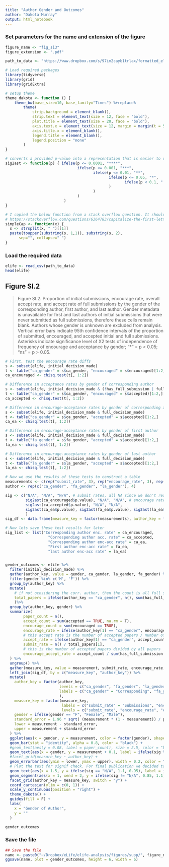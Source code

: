 ```yaml
---
title: "Author Gender and Outcomes"
author: "Dakota Murray"
output: html_notebook
---
```


### Set parameters for the name and extension of the figure
```r
figure_name <- "fig_si3"
figure_extension <- ".pdf"

path_to_data <- "https://www.dropbox.com/s/97im2cayb1trlax/formatted_elife.csv?dl=1"
```

```r
# Load required packages
library(tidyverse)
library(grid)
library(gridExtra)

# setup theme
theme_dakota <- function () { 
    theme_bw(base_size=10, base_family="Times") %+replace% 
        theme(
            strip.background = element_blank(),
            strip.text = element_text(size = 12, face = "bold"),
            plot.title = element_text(size = 20, face = "bold"),
            axis.text.x = element_text(size = 12, margin = margin(t = 5, b = 5)),
            axis.title.x = element_blank(),
            legend.title = element_blank(),
            legend.position = "none"
        )
}

# converts a provided p-value into a representation that is easier to visualize
sig2ast <- function(p) { ifelse(p <= 0.0001, "****", 
                                ifelse(p <= 0.001, "***", 
                                       ifelse(p <= 0.01, "**", 
                                              ifelse(p <= 0.05, "*", 
                                                     ifelse(p < 0.1, ".", "ns")
                                              )
                                       )
                                )
                          )
}

# I copied the below function from a stack overflow question. It should capitalize the first letter of each work in a string
# https://stackoverflow.com/questions/6364783/capitalize-the-first-letter-of-both-words-in-a-two-word-string
simpleCap <- function(x) {
  s <- strsplit(x, " ")[[1]]
  paste(toupper(substring(s, 1,1)), substring(s, 2),
      sep="", collapse=" ")
}
```

### Load the required data
```r
elife <- read_csv(path_to_data)
head(elife)
```

## Figure SI.2

> Figure SI.2. Proportion of initial submissions, encourage rate, overall accept rate, and accept rate of full submissions by the gender of the corresponding author, first author, and last author. Gender metadata is unavailable for first and last authors of initial submissions that were never submitted as full submissions, therefore these cells remain blank. Authors whose gender is unknown are excluded from analysis. Vertical error bars indicate 95th confidence intervals of the proportion of submitted, encouraged, and accepted initial and full submissions. Asterisks indicate significance level of X2 tests of independence of frequency of encourage and acceptance by gender; “\*” = p < 0.05; “ns” = p > 0.05.

```r
# First, test the encourage rate diffs
s <- subset(elife, initial_decision_made)
t <- table("ca_gender" = s$ca_gender, "encouraged" = s$encouraged)[1:2,]
ca_encouraged <- chisq.test(t[, 1:2])

# Difference in acceptance rates by gender of corresponding author
s <- subset(elife, initial_decision_made & (!has_full_submission | full_decision_made))
t <- table("ca_gender" = s$ca_gender, "encouraged" = s$accepted)[1:2,]
ca_accepted <- chisq.test(t[, 1:2])

# Difference in encourage-acceptance rates by gender of corresponding author
s <- subset(elife, initial_decision_made & full_decision_made)
t <- table("ca_gender" = s$ca_gender, "accepted" = s$accepted)[1:2,]
ca_ea <- chisq.test(t[, 1:2])

# Difference in encourage-acceptance rates by gender of first author
s <- subset(elife, initial_decision_made & full_decision_made)
t <- table("fa_gender" = s$fa_gender, "accepted" = s$accepted)[1:2,]
fa_ea <- chisq.test(t[, 1:2])

# Difference in encourage-acceptance rates by gender of last author
s <- subset(elife, initial_decision_made & full_decision_made)
t <- table("la_gender" = s$la_gender, "accepted" = s$accepted)[1:2,]
la_ea <- chisq.test(t[, 1:2])

# Now we use the results of these tests to construct a table
measurements <- c(rep("submit_rate", 3), rep("encourage_rate", 3), rep("accept_rate", 3), rep("encourage_accept_rate", 3))
author <- rep(c("ca_gender", "fa_gender", "la_gender"), 4)

sig <- c("N/A", "N/A", "N/A", # submit rates, all NA since we don't really compare this
         sig2ast(ca_encouraged$p.value), "N/A", "N/A", # encourage rate
         sig2ast(ca_accepted$p.value), "N/A", "N/A", 
         sig2ast(ca_ea$p.value), sig2ast(fa_ea$p.value), sig2ast(la_ea$p.value)
         )
sig_df <- data.frame(measure_key = factor(measurements), author_key = factor(author), sig = sig)

# Now lets save these test results for later
sig_list <- list("Corresponding author enc. rate" = ca_encouraged, 
                   "Corresponding author acc. rate" = ca_accepted, 
                   "Corresponding author enc-acc rate" = ca_ea, 
                   "First author enc-acc rate" = fa_ea, 
                   "last author enc-acc rate" = la_ea)


gender_outcomes <- elife %>%
  filter(initial_decision_made) %>%
  gather(author_key, value = gender, ca_gender, la_gender, fa_gender) %>%
  filter(gender %in% c('M', 'F')) %>%
  group_by(author_key) %>%
  mutate(
    # if not ocnsidering the corr. author, then the count is all full submissions, ie: for when a submission ia made
    total_papers = ifelse(author_key == "ca_gender", n(), sum(has_full_submission))
    )%>%
  group_by(author_key, gender) %>%
  summarize(
        paper_count = n(),
        accept_count = sum(accepted == TRUE, na.rm = T),
        encourage_count = sum(encouraged == TRUE),
        encourage_rate = ifelse(author_key[1] == "ca_gender", encourage_count / n(), NA),
        # this accept rate is the number of accepted papers / number of initial + full submissions
        accept_rate = ifelse(author_key[1] == "ca_gender", accept_count / sum(!has_full_submission | full_decision_made, na.rm = T), NA),
        submit_rate = n() / total_papers[1],
        # this is the number of accepted papers divided by all papers 
        encourage_accept_rate = accept_count / sum(has_full_submission & full_decision_made, na.rm = T)
  ) %>%
  ungroup() %>%
  gather(measure_key, value = measurement, submit_rate, encourage_rate, accept_rate, encourage_accept_rate) %>%
  left_join(sig_df, by = c("measure_key", "author_key")) %>%
  mutate(
    author_key = factor(author_key,
                        levels = c("ca_gender", "fa_gender", "la_gender"),
                        labels = c("ca_gender" = "Corresponding", "fa_gender" = "First", "la_gender" = "Last")
                        ),
    measure_key = factor(measure_key, 
                         labels = c("submit_rate" = "Submissions", "encourage_rate" = "Encourage %", "encourage_accept_rate" = "% Full accepted", "accept_rate" = "Overall accept %"),
                         levels = c("submit_rate", "encourage_rate", "encourage_accept_rate", "accept_rate")),
    gender = ifelse(gender == "F", "Female", "Male"),
    standard_error = 1.96 * sqrt( (measurement * (1 - measurement)) / paper_count),
    lower = measurement - standard_error,
    upper = measurement + standard_error
  ) %>%
  ggplot(aes(x = gender, y = measurement, color = factor(gender), shape = factor(gender), fill = factor(gender))) +
  geom_bar(stat = "identity", alpha = 0.8, color = "black") +
  #geom_text(aes(y = 0.08, label = paper_count), size = 2.5, color = "black") +
  geom_text(aes(x = gender, y = measurement + 0.1, label = ifelse(sig %in% c("*", "**", "***"), round(measurement, 3) * 100, "")), color = "black", size = 3) +
  #facet_grid(measure_key ~ author_key) +
  geom_errorbar(aes(ymin = lower, ymax = upper), width = 0.2, color = "black") +
  # Plot the text for signif check. For final publication we decided to not draw text for N/A 
  geom_text(aes(x = 1.5, y = ifelse(sig == "N/A", 1.1, 0.95), label = ifelse(measure_key == "Submissions", "", as.character(sig))), color = "black") +
  geom_segment(aes(x = 1, xend = 2, y = ifelse(sig != "N/A", 0.85, 1.1), yend = ifelse(sig != "N/A", 0.85, 1.1)), color = "black") +
  facet_grid(author_key ~ measure_key, switch = "y") +
  coord_cartesian(ylim = c(0, 1)) +
  scale_y_continuous(position = "right") +
  theme_dakota() +
  guides(fill = F) +
  labs(
    x = "Gender of Author",
    y = ""
  )

gender_outcomes
```

### Save the file
```r
## Save the file
name <- paste0("~/Dropbox/eLife/elife-analysis/figures/supp/", figure_name, figure_extension)
ggsave(name, plot = gender_outcomes, height = 6, width = 6)
```